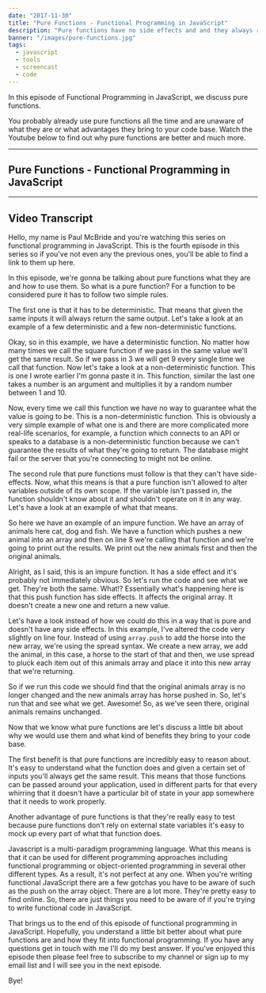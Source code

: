 ```yaml
---
date: "2017-11-30"
title: "Pure Functions - Functional Programming in JavaScript"
description: "Pure functions have no side effects and and they always return the same results given the same arguements. Let's find out how they work."
banner: "/images/pure-functions.jpg"
tags:
  - javascript
  - tools
  - screencast
  - code
---
```


In this episode of Functional Programming in JavaScript, we discuss pure functions.

You probably already use pure functions all the time and are unaware of what they are or what advantages they bring to your code base. Watch the Youtube below to find out why pure functions are better and much more.

---

## Pure Functions - Functional Programming in JavaScript

<Youtube
  code="Jh_Uzqzz_wM"
  title="## Pure Functions - Functional Programming in JavaScript"
/>

---

## Video Transcript

Hello, my name is Paul McBride and you're watching this series on functional programming in JavaScript. This is the fourth episode in this series so if you've not even any the previous ones, you'll be able to find a link to them up here.

In this episode, we're gonna be talking about pure functions what they are and how to use them. So what is a pure function? For a function to be considered pure it has to follow two simple rules.

The first one is that it has to be deterministic. That means that given the same inputs it will always return the same output. Let's take a look at an example of a few deterministic and a few non-deterministic functions.

Okay, so in this example, we have a deterministic function. No matter how many times we call the square function if we pass in the same value we'll get the same result. So if we pass in 3 we will get 9 every single time we call that function. Now let's take a look at a non-deterministic function. This is one I wrote earlier I'm gonna paste it in. This function, similar the last one takes a number is an argument and multiplies it by a random number between 1 and 10.

Now, every time we call this function we have no way to guarantee what the value is going to be. This is a non-deterministic function. This is obviously a very simple example of what one is and there are more complicated more real-life scenarios, for example, a function which connects to an API or speaks to a database is a non-deterministic function because we can't guarantee the results of what they're going to return. The database might fail or the server that you're connecting to might not be online.

The second rule that pure functions must follow is that they can't have side-effects. Now, what this means is that a pure function isn't allowed to alter variables outside of its own scope. If the variable isn't passed in, the function shouldn't know about it and shouldn't operate on it in any way. Let's have a look at an example of what that means.

So here we have an example of an impure function. We have an array of animals here cat, dog and fish. We have a function which pushes a new animal into an array and then on line 8 we're calling that function and we're going to print out the results. We print out the new animals first and then the original animals.

Alright, as I said, this is an impure function. It has a side effect and it's probably not immediately obvious. So let's run the code and see what we get. They're both the same. What!? Essentially what's happening here is that this push function has side effects. It affects the original array. It doesn't create a new one and return a new value.

Let's have a look instead of how we could do this in a way that is pure and doesn't have any side effects. In this example, I've altered the code very slightly on line four. Instead of using `array.push` to add the horse into the new array, we're using the spread syntax. We create a new array, we add the animal, in this case, a horse to the start of that and then, we use spread to pluck each item out of this animals array and place it into this new array that we're returning.

So if we run this code we should find that the original animals array is no longer changed and the new animals array has horse pushed in. So, let's run that and see what we get. Awesome! So, as we've seen there, original animals remains unchanged.

Now that we know what pure functions are let's discuss a little bit about why we would use them and what kind of benefits they bring to your code base.

The first benefit is that pure functions are incredibly easy to reason about. It's easy to understand what the function does and given a certain set of inputs you'll always get the same result. This means that those functions can be passed around your application, used in different parts for that every whirring that it doesn't have a particular bit of state in your app somewhere that it needs to work properly.

Another advantage of pure functions is that they're really easy to test because pure functions don't rely on external state variables it's easy to mock up every part of what that function does.

Javascript is a multi-paradigm programming language. What this means is that it can be used for different programming approaches including functional programming or object-oriented programming in several other different types. As a result, it's not perfect at any one. When you're writing functional JavaScript there are a few gotchas you have to be aware of such as the push on the array object. There are a lot more. They're pretty easy to find online. So, there are just things you need to be aware of if you're trying to write functional code in JavaScript.

That brings us to the end of this episode of functional programming in JavaScript. Hopefully, you understand a little bit better about what pure functions are and how they fit into functional programming. If you have any questions get in touch with me I'll do my best answer. If you've enjoyed this episode then please feel free to subscribe to my channel or sign up to my email list and I will see you in the next episode.

Bye!
